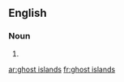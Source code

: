 ==English==

===Noun===
{{head|en|plural}}

# {{plural of|ghost island|lang=en|nocat=1}}

[[ar:ghost islands]]
[[fr:ghost islands]]